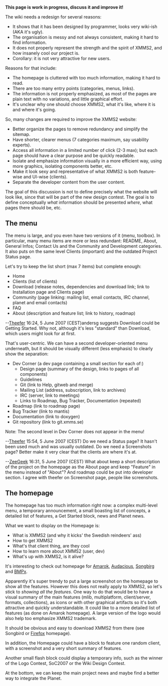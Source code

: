 '''This page is work in progress, discuss it and improve it!'''

The wiki needs a redesign for several reasons:
* It shows that it has been designed by programmer, looks very wiki-ish (AKA it's ugly).
* The organisation is messy and not always consistent, making it hard to find information.
* It does not properly represent the strength and the spirit of XMMS2, and how insanely cool our project is.
* Corollary: it is not very attractive for new users.

Reasons for that include:
* The homepage is cluttered with too much information, making it hard to read.
* There are too many entry points (categories, menus, links).
* The information is not properly emphasized, as most of the pages are plain text with no variations, and little graphical effort.
* It's unclear why one should choose XMMS2, what it's like, where it is and where it's going.

So, many changes are required to improve the XMMS2 website:
* Better organize the pages to remove redundancy and simplify the sitemap.
* Have shorter, clearer menus (7 categories maximum, say usability experts).
* Access all information in a limited number of click (2-3 max); but each page should have a clear purpose and be quickly readable.
* Isolate and emphasize information visually in a more efficient way, using more graphics, isolating components better, etc.
* Make it look sexy and representative of what XMMS2 is both feature-wise and UI-wise (clients).
* Separate the developer content from the user content.

The goal of this discussion is not to define precisely what the website will look like, since that will be part of the new design contest. The goal is to define conceptually ''what'' information should be presented ''where'', what pages there should be, etc.


== The menu ==

The menu is large, and you even have two versions of it (menu, toolbox). In particular, many menu items are more or less redundant: README, About, General Infos; Contact Us and the Community and Development categories. It also puts on the same level Clients (important) and the outdated Project Status page.

Let's try to keep the list short (max 7 items) but complete enough:
* Home
* Clients (list of clients)
* Download (release notes, dependencies and download link; link to Installation page and Clients page)
* Community (page linking: mailing list, email contacts, IRC channel, planet and email contacts)
* FAQ
* About (description and feature list; link to history, roadmap)

--[[User:Theefer|Theefer]] 16:24, 5 June 2007 (CEST)andersg suggests Download could be Getting Started. Why not, although it's less "standard" than Download, which users might look for at first.

That's user-centric.  We can have a second developer-oriented menu underneath, but it should be visually different (less emphasis) to clearly show the separation:
* Dev Corner  (a dev page containing a small section for each of:)
** Design page (summary of the design, links to pages of all components)
** Guidelines
** Git (link to Help, gitweb and merge)
** Mailing List (address, subscription, link to archives)
** IRC (server, link to meetings)
** Links to Roadmap, Bug Tracker, Documentation (repeated)
* Roadmap  (link to roadmap page)
* Bug Tracker  (link to mantis)
* Documentation  (link to doxygen)
* Git repository  (link to git.xmms.se)

Note: The second level in Dev Corner does not appear in the menu!


--[[User:Theefer|Theefer]] 15:54, 5 June 2007 (CEST)
Do we need a Status page? It hasn't been used much and was usually outdated.
Do we need a Screenshots page? Better make it very clear that the clients are where it's at.

--[[User:Zeegeek|ZeeGeek]] 16:31, 5 June 2007 (CEST)
What about keep a short description of the project on the homepage as the About page and keep "Feature" in the menu instead of "About"? And roadmap could be put into developer section.
I agree with theefer on Screenshot page, people like screenshots.

== The homepage ==

The homepage has too much information right now: a complex multi-level menu, a temporary announcement, a small boasting list of concepts, a detailed list of features, a Get Started block, news and Planet news.

What we want to display on the Homepage is:
* What is XMMS2 (and why it kicks' the Swedish reindeers' ass)
* How to get XMMS2
* What's that client thing, are they cool
* How to learn more about XMMS2 (user, dev)
* What's up with XMMS2, is it alive?

It's interesting to check out homepage for [http://amarok.kde.org/ Amarok], [http://audacious-media-player.org/Main_Page Audacious], [http://www.songbirdnest.com/ Songbirg] and [http://bmpx.beep-media-player.org/site/BMPx_Homepage BMPx].

Apparently it's super trendy to put a large screenshot on the homepage to show all the features.  However this does not really apply to XMMS2, so let's stick to ''showing all the features''.  One way to do that would be to have a visual summary of the main features (mlib, multiplatform, client/server, formats, collections), as icons or with other graphical artifacts so it's both attractive and quickly understandable.  It could like to a more detailed list of features (as done on Amarok homepage). A large version of the logo would also help too emphasize XMMS2 trademark.

It should be obvious and easy to download XMMS2 from there (see Songbird or [http://www.mozilla.com/en-US/firefox/ Firefox] homepage).

In addition, the Homepage could have a block to feature one random client, with a screenshot and a very short summary of features.

Another small flash block could display a temporary info, such as the winner of the Logo Contest, SoC2007 or the Wiki Design Contest.

At the bottom, we can keep the main project news and maybe find a better way to integrate the Planet.